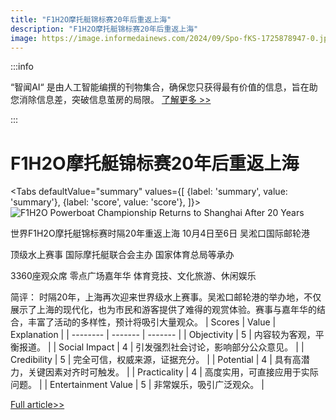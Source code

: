 ```yaml
---
title: "F1H2O摩托艇锦标赛20年后重返上海"
description: "F1H2O摩托艇锦标赛20年后重返上海"
image: https://image.informedainews.com/2024/09/Spo-fKS-1725878947-0.jpg
---
```



:::info

“智闻AI“ 是由人工智能编撰的刊物集合，确保您只获得最有价值的信息，旨在助您消除信息差，突破信息茧房的局限。  [了解更多 >>](/)

:::

# F1H2O摩托艇锦标赛20年后重返上海


<Tabs
	defaultValue="summary"
	values={[
	{label: 'summary', value: 'summary'},
	{label: 'score', value: 'score'},
]}>
<TabItem value="summary">
<img
  src="https://image.informedainews.com/2024/09/Spo-fKS-1725878947-0.jpg"
  alt="F1H2O Powerboat Championship Returns to Shanghai After 20 Years"
/>



世界F1H2O摩托艇锦标赛时隔20年重返上海
10月4日至6日
吴淞口国际邮轮港

顶级水上赛事
国际摩托艇联合会主办
国家体育总局等承办

3360座观众席
零点广场嘉年华
体育竞技、文化旅游、休闲娱乐

简评：
时隔20年，上海再次迎来世界级水上赛事。吴淞口邮轮港的举办地，不仅展示了上海的现代化，也为市民和游客提供了难得的观赏体验。赛事与嘉年华的结合，丰富了活动的多样性，预计将吸引大量观众。
</TabItem>
<TabItem value="score">
	| Scores     | Value   | Explanation |
	| -------- | ------- | ------- |
	| Objectivity  | 5    | 内容较为客观，平衡报道。    |
	| Social Impact | 4     | 引发强烈社会讨论，影响部分公众意见。    |
	| Credibility    | 5    | 完全可信，权威来源，证据充分。    |
	| Potential    | 4    | 具有高潜力，关键因素对齐时可触发。    |
	| Practicality    | 4    | 高度实用，可直接应用于实际问题。    |
	| Entertainment Value    | 5    | 非常娱乐，吸引广泛观众。    |
</TabItem>
</Tabs>

[Full article>>](https://www.thepaper.cn/newsDetail_forward_28677665)
